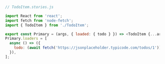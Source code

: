 ```js
// TodoItem.stories.js

import React from 'react';
import fetch from 'node-fetch';
import { TodoItem } from './TodoItem';

export const Primary = (args, { loaded: { todo } }) => <TodoItem {...args} {...todo} />;
Primary.loaders = [
  async () => ({
    todo: (await fetch('https://jsonplaceholder.typicode.com/todos/1')).json(),
  }),
];
```
